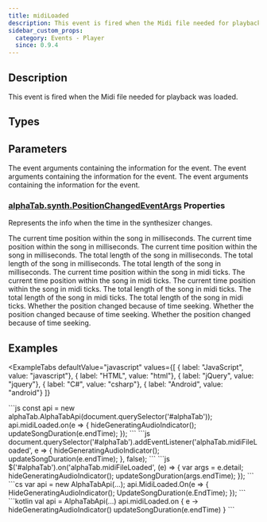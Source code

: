 ```yaml
---
title: midiLoaded
description: This event is fired when the Midi file needed for playback was loaded.
sidebar_custom_props:
  category: Events - Player
  since: 0.9.4
---
```


<SinceBadge since="0.9.4" />


## Description
This event is fired when the Midi file needed for playback was loaded. 

<EventDescription />

## Types

<TypeTable>
    <TypeRow type="js" name="function (args: alphaTab.synth.PositionChangedEventArgs): void" />
    <TypeRow type="net" name="System.Action<AlphaTab.Synth.PositionChangedEventArgs>" />
    <TypeRow type="android" name="(args: alphaTab.synth.PositionChangedEventArgs) -> Unit" />
</TypeTable>

## Parameters

<ParameterTable>
    <ParameterRow platform="js" name="args" type="alphaTab.synth.PositionChangedEventArgs">
        The event arguments containing the information for the event.
    </ParameterRow>
    <ParameterRow platform="net" name="args" type="AlphaTab.Synth.PositionChangedEventArgs">
        The event arguments containing the information for the event.
    </ParameterRow>
    <ParameterRow platform="android" name="args" type="alphaTab.synth.PositionChangedEventArgs">
        The event arguments containing the information for the event.
    </ParameterRow>
</ParameterTable>

### [alphaTab.synth.PositionChangedEventArgs](/docs/reference/plain/positionchangedeventargs.mdx) Properties

Represents the info when the time in the synthesizer changes.

<ParameterTable>
    <ParameterRow platform="js" name="currentTime" type="number">
        The current time position within the song in milliseconds.
    </ParameterRow>
    <ParameterRow platform="net" name="CurrentTime" type="double">
        The current time position within the song in milliseconds.
    </ParameterRow>
    <ParameterRow platform="android" name="currentTime" type="Double">
        The current time position within the song in milliseconds.
    </ParameterRow>
    <ParameterRow platform="js" name="endTime" type="number">
        The total length of the song in milliseconds.
    </ParameterRow>
    <ParameterRow platform="net" name="EndTime" type="double">
        The total length of the song in milliseconds.
    </ParameterRow>
    <ParameterRow platform="android" name="endTime" type="Double">
        The total length of the song in milliseconds.
    </ParameterRow>
    <ParameterRow platform="js" name="currentTick" type="number">
        The current time position within the song in midi ticks.
    </ParameterRow>
    <ParameterRow platform="net" name="CurrentTick" type="double">
        The current time position within the song in midi ticks.
    </ParameterRow>
    <ParameterRow platform="android" name="currentTick" type="Double">
        The current time position within the song in midi ticks.
    </ParameterRow>
    <ParameterRow platform="js" name="endTick" type="number">
        The total length of the song in midi ticks.
    </ParameterRow>
    <ParameterRow platform="net" name="EndTick" type="double">
        The total length of the song in midi ticks.
    </ParameterRow>
    <ParameterRow platform="android" name="endTick" type="Double">
        The total length of the song in midi ticks.
    </ParameterRow>
    <ParameterRow platform="js" name="isSeek" type="boolean">
        Whether the position changed because of time seeking.
        <SinceBadge inline={true} since="1.2.0" />
    </ParameterRow>
    <ParameterRow platform="net" name="IsSeek" type="bool">
        Whether the position changed because of time seeking.
        <SinceBadge inline={true} since="1.2.0" />
    </ParameterRow>
    <ParameterRow platform="android" name="isSeek" type="Boolean">
        Whether the position changed because of time seeking.
        <SinceBadge inline={true} since="1.2.0" />
    </ParameterRow>
</ParameterTable>

## Examples


<ExampleTabs
    defaultValue="javascript"
    values={[
      { label: "JavaScript", value: "javascript"},
      { label: "HTML", value: "html"},
      { label: "jQuery", value: "jquery"},
      { label: "C#", value: "csharp"},
      { label: "Android", value: "android"}
    ]}
>
<ExampleTabItem value="javascript">
```js
const api = new alphaTab.AlphaTabApi(document.querySelector('#alphaTab'));
api.midiLoaded.on(e => {
    hideGeneratingAudioIndicator();
    updateSongDuration(e.endTime);
});
```
</ExampleTabItem>
<ExampleTabItem value="html">
```js
document.querySelector('#alphaTab').addEventListener('alphaTab.midiFileLoaded', e => {
    hideGeneratingAudioIndicator();
    updateSongDuration(e.endTime);
}, false);
```
</ExampleTabItem>
<ExampleTabItem value="jquery">
```js
$('#alphaTab').on('alphaTab.midiFileLoaded', (e) => {
    var args = e.detail;
    hideGeneratingAudioIndicator();
    updateSongDuration(args.endTime);
});
```
</ExampleTabItem>
<ExampleTabItem value="csharp">
```cs
var api = new AlphaTabApi<MyControl>(...);
api.MidiLoaded.On(e =>
{
    HideGeneratingAudioIndicator();
    UpdateSongDuration(e.EndTime);
});
```
</ExampleTabItem>
<ExampleTabItem value="android">
```kotlin
val api = AlphaTabApi<MyControl>(...)
api.midiLoaded.on { e ->
    hideGeneratingAudioIndicator()
    updateSongDuration(e.endTime)
}
```
</ExampleTabItem>
</ExampleTabs>
